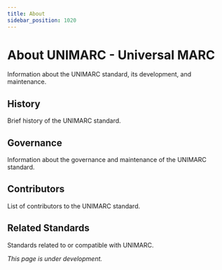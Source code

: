 ```yaml
---
title: About
sidebar_position: 1020
---
```


# About UNIMARC - Universal MARC

Information about the UNIMARC standard, its development, and maintenance.

## History

Brief history of the UNIMARC standard.

## Governance

Information about the governance and maintenance of the UNIMARC standard.

## Contributors

List of contributors to the UNIMARC standard.

## Related Standards

Standards related to or compatible with UNIMARC.

*This page is under development.*
